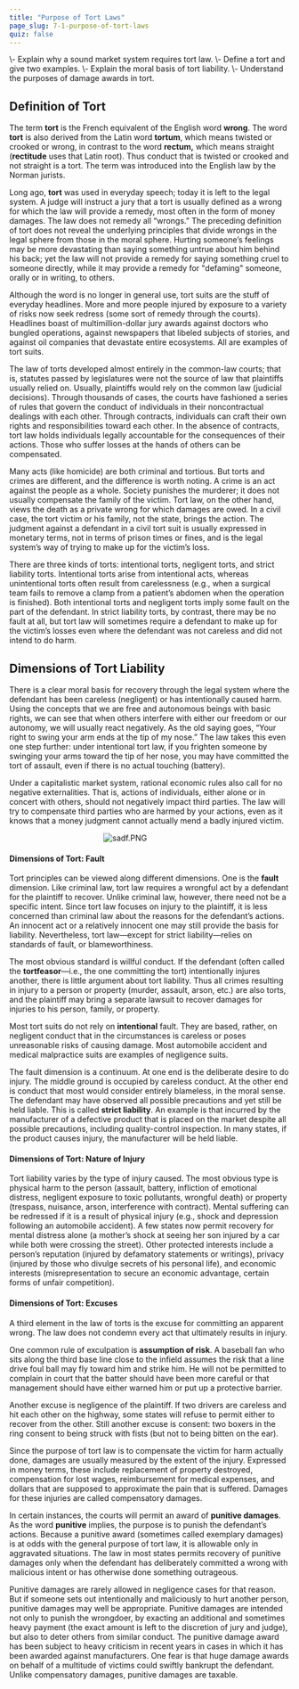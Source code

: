 ```yaml
---
title: "Purpose of Tort Laws"
page_slug: 7-1-purpose-of-tort-laws
quiz: false
---
```

<div className="content-chunk" data-subsection-id = "Purpose-of-Tort-Laws-76t">
<Info title="LEARNING OBJECTIVES">\- Explain why a sound market system requires tort law.  
\- Define a tort and give two examples.  
\- Explain the moral basis of tort liability.  
\- Understand the purposes of damage awards in tort.</Info>

Definition of __Tort__
----------------------

The term __tort__ is the French equivalent of the English word __wrong__. The word __tort__ is also derived from the Latin word __tortum__, which means twisted or crooked or wrong, in contrast to the word __rectum,__ which means straight (__rectitude__ uses that Latin root). Thus conduct that is twisted or crooked and not straight is a tort. The term was introduced into the English law by the Norman jurists.

Long ago, __tort__ was used in everyday speech; today it is left to the legal system. A judge will instruct a jury that a tort is usually defined as a wrong for which the law will provide a remedy, most often in the form of money damages. The law does not remedy all “wrongs.” The preceding definition of tort does not reveal the underlying principles that divide wrongs in the legal sphere from those in the moral sphere. Hurting someone’s feelings may be more devastating than saying something untrue about him behind his back; yet the law will not provide a remedy for saying something cruel to someone directly, while it may provide a remedy for "defaming" someone, orally or in writing, to others.

Although the word is no longer in general use, tort suits are the stuff of everyday headlines. More and more people injured by exposure to a variety of risks now seek redress (some sort of remedy through the courts). Headlines boast of multimillion-dollar jury awards against doctors who bungled operations, against newspapers that libeled subjects of stories, and against oil companies that devastate entire ecosystems. All are examples of tort suits.

The law of torts developed almost entirely in the common-law courts; that is, statutes passed by legislatures were not the source of law that plaintiffs usually relied on. Usually, plaintiffs would rely on the common law (judicial decisions). Through thousands of cases, the courts have fashioned a series of rules that govern the conduct of individuals in their noncontractual dealings with each other. Through contracts, individuals can craft their own rights and responsibilities toward each other. In the absence of contracts, tort law holds individuals legally accountable for the consequences of their actions. Those who suffer losses at the hands of others can be compensated.

Many acts (like homicide) are both criminal and tortious. But torts and crimes are different, and the difference is worth noting. A crime is an act against the people as a whole. Society punishes the murderer; it does not usually compensate the family of the victim. Tort law, on the other hand, views the death as a private wrong for which damages are owed. In a civil case, the tort victim or his family, not the state, brings the action. The judgment against a defendant in a civil tort suit is usually expressed in monetary terms, not in terms of prison times or fines, and is the legal system’s way of trying to make up for the victim’s loss.
</div>
<div className="content-chunk" data-subsection-id = "Kinds-of-Torts-77t">
There are three kinds of torts: intentional torts, negligent torts, and strict liability torts. Intentional torts arise from intentional acts, whereas unintentional torts often result from carelessness (e.g., when a surgical team fails to remove a clamp from a patient’s abdomen when the operation is finished). Both intentional torts and negligent torts imply some fault on the part of the defendant. In strict liability torts, by contrast, there may be no fault at all, but tort law will sometimes require a defendant to make up for the victim’s losses even where the defendant was not careless and did not intend to do harm.

Dimensions of Tort Liability
----------------------------

There is a clear moral basis for recovery through the legal system where the defendant has been careless (negligent) or has intentionally caused harm. Using the concepts that we are free and autonomous beings with basic rights, we can see that when others interfere with either our freedom or our autonomy, we will usually react negatively. As the old saying goes, “Your right to swing your arm ends at the tip of my nose.” The law takes this even one step further: under intentional tort law, if you frighten someone by swinging your arms toward the tip of her nose, you may have committed the tort of assault, even if there is no actual touching (battery).

Under a capitalistic market system, rational economic rules also call for no negative externalities. That is, actions of individuals, either alone or in concert with others, should not negatively impact third parties. The law will try to compensate third parties who are harmed by your actions, even as it knows that a money judgment cannot actually mend a badly injured victim.

                                           ![sadf.PNG](https://nbjrajrmujlgxmcvqsge.supabase.co/storage/v1/object/public/strapi/files/sadf.PNG-13092852393d24c2d01b2d47df71e710.PNG)

#### Dimensions of Tort: Fault

Tort principles can be viewed along different dimensions. One is the **fault** dimension. Like criminal law, tort law requires a wrongful act by a defendant for the plaintiff to recover. Unlike criminal law, however, there need not be a specific intent. Since tort law focuses on injury to the plaintiff, it is less concerned than criminal law about the reasons for the defendant’s actions. An innocent act or a relatively innocent one may still provide the basis for liability. Nevertheless, tort law—except for strict liability—relies on standards of fault, or blameworthiness.

The most obvious standard is willful conduct. If the defendant (often called the **tortfeasor**—i.e., the one committing the tort) intentionally injures another, there is little argument about tort liability. Thus all crimes resulting in injury to a person or property (murder, assault, arson, etc.) are also torts, and the plaintiff may bring a separate lawsuit to recover damages for injuries to his person, family, or property.

Most tort suits do not rely on __intentional__ fault. They are based, rather, on negligent conduct that in the circumstances is careless or poses unreasonable risks of causing damage. Most automobile accident and medical malpractice suits are examples of negligence suits.

The fault dimension is a continuum. At one end is the deliberate desire to do injury. The middle ground is occupied by careless conduct. At the other end is conduct that most would consider entirely blameless, in the moral sense. The defendant may have observed all possible precautions and yet still be held liable. This is called **strict liability**. An example is that incurred by the manufacturer of a defective product that is placed on the market despite all possible precautions, including quality-control inspection. In many states, if the product causes injury, the manufacturer will be held liable.

#### Dimensions of Tort: Nature of Injury

Tort liability varies by the type of injury caused. The most obvious type is physical harm to the person (assault, battery, infliction of emotional distress, negligent exposure to toxic pollutants, wrongful death) or property (trespass, nuisance, arson, interference with contract). Mental suffering can be redressed if it is a result of physical injury (e.g., shock and depression following an automobile accident). A few states now permit recovery for mental distress alone (a mother’s shock at seeing her son injured by a car while both were crossing the street). Other protected interests include a person’s reputation (injured by defamatory statements or writings), privacy (injured by those who divulge secrets of his personal life), and economic interests (misrepresentation to secure an economic advantage, certain forms of unfair competition).

#### Dimensions of Tort: Excuses

A third element in the law of torts is the excuse for committing an apparent wrong. The law does not condemn every act that ultimately results in injury.

One common rule of exculpation is **assumption of risk**. A baseball fan who sits along the third base line close to the infield assumes the risk that a line drive foul ball may fly toward him and strike him. He will not be permitted to complain in court that the batter should have been more careful or that management should have either warned him or put up a protective barrier.

Another excuse is negligence of the plaintiff. If two drivers are careless and hit each other on the highway, some states will refuse to permit either to recover from the other. Still another excuse is consent: two boxers in the ring consent to being struck with fists (but not to being bitten on the ear).
</div>
<div className="content-chunk" data-subsection-id = "Damages-78t">
Since the purpose of tort law is to compensate the victim for harm actually done, damages are usually measured by the extent of the injury. Expressed in money terms, these include replacement of property destroyed, compensation for lost wages, reimbursement for medical expenses, and dollars that are supposed to approximate the pain that is suffered. Damages for these injuries are called compensatory damages.

In certain instances, the courts will permit an award of **punitive damages**. As the word __punitive__ implies, the purpose is to punish the defendant’s actions. Because a punitive award (sometimes called exemplary damages) is at odds with the general purpose of tort law, it is allowable only in aggravated situations. The law in most states permits recovery of punitive damages only when the defendant has deliberately committed a wrong with malicious intent or has otherwise done something outrageous.

Punitive damages are rarely allowed in negligence cases for that reason. But if someone sets out intentionally and maliciously to hurt another person, punitive damages may well be appropriate. Punitive damages are intended not only to punish the wrongdoer, by exacting an additional and sometimes heavy payment (the exact amount is left to the discretion of jury and judge), but also to deter others from similar conduct. The punitive damage award has been subject to heavy criticism in recent years in cases in which it has been awarded against manufacturers. One fear is that huge damage awards on behalf of a multitude of victims could swiftly bankrupt the defendant. Unlike compensatory damages, punitive damages are taxable.
</div>
